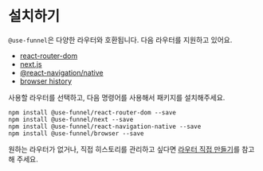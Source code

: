 # 설치하기

`@use-funnel`은 다양한 라우터와 호환됩니다. 다음 라우터를 지원하고 있어요.

- [react-router-dom](https://reactrouter.com)
- [next.js](https://nextjs.org)
- [@react-navigation/native](https://reactnavigation.org/)
- [browser history](https://developer.mozilla.org/en-US/docs/Web/API/History)

사용할 라우터를 선택하고, 다음 명령어를 사용해서 패키지를 설치해주세요.

```shell npm2yarn
npm install @use-funnel/react-router-dom --save
npm install @use-funnel/next --save
npm install @use-funnel/react-navigation-native --save
npm install @use-funnel/browser --save
```

원하는 라우터가 없거나, 직접 히스토리를 관리하고 싶다면 [라우터 직접 만들기](/docs/custom-router)를 참고해 주세요.
